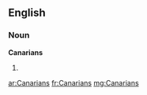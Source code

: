 ==English==

===Noun===
'''Canarians'''

# {{plural of|Canarian}}

[[ar:Canarians]]
[[fr:Canarians]]
[[mg:Canarians]]